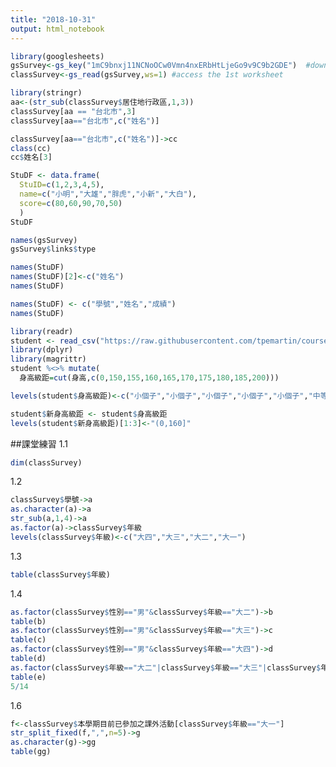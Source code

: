 ```yaml
---
title: "2018-10-31"
output: html_notebook
---
```


```r
library(googlesheets)
gsSurvey<-gs_key("1mC9bnxj11NCNoOCw0Vmn4nxERbHtLjeGo9v9C9b2GDE")  #download sheet information as an object
classSurvey<-gs_read(gsSurvey,ws=1) #access the 1st worksheet
```

```r
library(stringr)
aa<-(str_sub(classSurvey$居住地行政區,1,3))
classSurvey[aa == "台北市",3]
classSurvey[aa=="台北市",c("姓名")]
```

```r
classSurvey[aa=="台北市",c("姓名")]->cc
class(cc)
cc$姓名[3]
```

```r
StuDF <- data.frame(
  StuID=c(1,2,3,4,5),
  name=c("小明","大雄","胖虎","小新","大白"),
  score=c(80,60,90,70,50)
  )
StuDF 
```

```r
names(gsSurvey)
gsSurvey$links$type
```

```r
names(StuDF)
names(StuDF)[2]<-c("姓名")
names(StuDF)
```

```r
names(StuDF) <- c("學號","姓名","成績")
names(StuDF)
```

```r
library(readr)
student <- read_csv("https://raw.githubusercontent.com/tpemartin/course-107-1-programming-for-data-science/master/data/student.csv")
library(dplyr)
library(magrittr)
student %<>% mutate(
  身高級距=cut(身高,c(0,150,155,160,165,170,175,180,185,200)))
```

```r
levels(student$身高級距)<-c("小個子","小個子","小個子","小個子","小個子","中等個子","中等個子","高個子","高個子")
```

```r
student$新身高級距 <- student$身高級距
levels(student$新身高級距)[1:3]<-"(0,160]"
```

##課堂練習
1.1
```r
dim(classSurvey)
```
1.2
```r
classSurvey$學號->a
as.character(a)->a
str_sub(a,1,4)->a
as.factor(a)->classSurvey$年級
levels(classSurvey$年級)<-c("大四","大三","大二","大一")
```
1.3
```r
table(classSurvey$年級)
```
1.4
```r
as.factor(classSurvey$性別=="男"&classSurvey$年級=="大二")->b
table(b)
as.factor(classSurvey$性別=="男"&classSurvey$年級=="大三")->c
table(c)
as.factor(classSurvey$性別=="男"&classSurvey$年級=="大四")->d
table(d)
as.factor(classSurvey$年級=="大二"|classSurvey$年級=="大三"|classSurvey$年級=="大四")->e
table(e)
5/14
```
1.6
```r
f<-classSurvey$本學期目前已參加之課外活動[classSurvey$年級=="大一"]
str_split_fixed(f,",",n=5)->g
as.character(g)->gg
table(gg)
```


